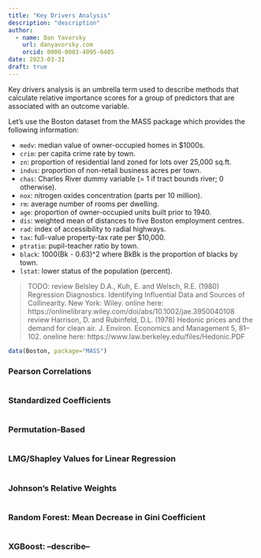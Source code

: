 ```yaml
---
title: "Key Drivers Analysis"
description: "description"
author:
  - name: Dan Yavorsky
    url: danyavorsky.com
    orcid: 0000-0003-4095-6405
date: 2023-03-31
draft: true
---
```



Key drivers analysis is an umbrella term used to describe methods that calculate relative importance scores for a group of predictors that are associated with an outcome variable.

Let's use the Boston dataset from the MASS package which provides the following information:

 - `medv`: median value of owner-occupied homes in $1000s.
 - `crim`: per capita crime rate by town.
 - `zn`: proportion of residential land zoned for lots over 25,000 sq.ft.
 - `indus`: proportion of non-retail business acres per town.
 - `chas`: Charles River dummy variable (= 1 if tract bounds river; 0 otherwise).
 - `nox`: nitrogen oxides concentration (parts per 10 million).
 - `rm`: average number of rooms per dwelling.
 - `age`: proportion of owner-occupied units built prior to 1940.
 - `dis`: weighted mean of distances to five Boston employment centres.
 - `rad`: index of accessibility to radial highways.
 - `tax`: full-value property-tax rate per $10,000.
 - `ptratio`: pupil-teacher ratio by town.
 - `black`: 1000(Bk - 0.63)^2 where BkBk is the proportion of blacks by town.
 - `lstat`: lower status of the population (percent).




> TODO: 
> review Belsley D.A., Kuh, E. and Welsch, R.E. (1980) Regression Diagnostics. Identifying Influential Data and Sources of Collinearity. New York: Wiley. 
> online here: https://onlinelibrary.wiley.com/doi/abs/10.1002/jae.3950040108
> review Harrison, D. and Rubinfeld, D.L. (1978) Hedonic prices and the demand for clean air. J. Environ. Economics and Management 5, 81–102.
> oneline here: https://www.law.berkeley.edu/files/Hedonic.PDF


```r
data(Boston, package="MASS")
```

### Pearson Correlations

```r

```


### Standardized Coefficients

```r

```


### Permutation-Based

```r

```


### LMG/Shapley Values for Linear Regression

```r

```


### Johnson's Relative Weights

```r

```


### Random Forest: Mean Decrease in Gini Coefficient

```r

```


### XGBoost: --describe--

```r

```





